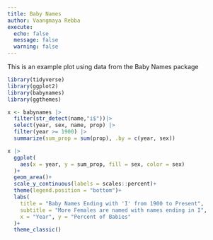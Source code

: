```yaml
---
title: Baby Names
author: Vaangmaya Rebba
execute: 
  echo: false
  message: false
  warning: false
---
```


This is an example plot using data from the Baby Names package

```r
library(tidyverse)
library(ggplot2)
library(babynames)
library(ggthemes)
```

```r
x <- babynames |> 
  filter(str_detect(name,"i$"))|> 
  select(year, sex, name, prop) |> 
  filter(year >= 1900) |> 
  summarize(sum_prop = sum(prop), .by = c(year, sex))

x |> 
  ggplot(
    aes(x = year, y = sum_prop, fill = sex, color = sex)
  )+
  geom_area()+
  scale_y_continuous(labels = scales::percent)+
  theme(legend.position = "bottom")+
  labs(
    title = "Baby Names Ending with 'I' from 1900 to Present",
    subtitle = "More Females are named with names ending in I",
    x = "Year", y = "Percent of Babies"
  )+
  theme_classic()
```




